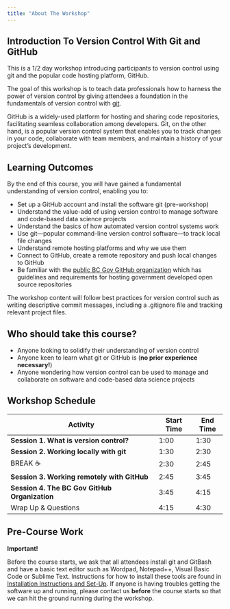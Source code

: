 ```yaml
---
title: "About The Workshop"
---
```


## Introduction To Version Control With Git and GitHub

This is a 1/2 day workshop introducing participants to version control using git and the popular code hosting platform, GitHub.

The goal of this workshop is to teach data professionals how to harness the power of version control by giving attendees a foundation in the fundamentals of version control with [git](https://git-scm.com).

GitHub is a widely-used platform for hosting and sharing code repositories, facilitating seamless collaboration among developers. Git, on the other hand, is a popular version control system that enables you to track changes in your code, collaborate with team members, and maintain a history of your project's development.

## Learning Outcomes

By the end of this course, you will have gained a fundamental understanding of version control, enabling you to:

-   Set up a GitHub account and install the software git (pre-workshop)
-   Understand the value-add of using version control to manage software and code-based data science projects
-   Understand the basics of how automated version control systems work
-   Use git—popular command-line version control software—to track local file changes
-   Understand remote hosting platforms and why we use them
-   Connect to GitHub, create a remote repository and push local changes to GitHub
-   Be familiar with the [public BC Gov GitHub organization](https://github.com/bcgov) which has guidelines and requirements for hosting government developed open source repositories

The workshop content will follow best practices for version control such as writing descriptive commit messages, including a .gitignore file and tracking relevant project files.

## Who should take this course?

-   Anyone looking to solidify their understanding of version control
-   Anyone keen to learn what git or GitHub is (**no prior experience necessary!**)
-   Anyone wondering how version control can be used to manage and collaborate on software and code-based data science projects

## Workshop Schedule

| Activity                                      | Start Time | End Time |
|-----------------------------------------------|------------|----------|
| **Session 1. What is version control?**       | 1:00       | 1:30     |
| **Session 2. Working locally with git**       | 1:30       | 2:30     |
| BREAK ☕                                      | 2:30       | 2:45     |
| **Session 3. Working remotely with GitHub**   | 2:45       | 3:45     |
| **Session 4. The BC Gov GitHub Organization** | 3:45       | 4:15     |
| Wrap Up & Questions                           | 4:15       | 4:30     |

## Pre-Course Work

**Important!**

Before the course starts, we ask that all attendees install git and GitBash and have a basic text editor such as Wordpad, Notepad++, Visual Basic Code or Sublime Text. Instructions for how to install these tools are found in [Installation Instructions and Set-Up](https://bcgov.github.io/ds-intro-to-git/pre-workshop/software-install.html). If anyone is having troubles getting the software up and running, please contact us **before** the course starts so that we can hit the ground running during the workshop.
